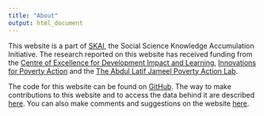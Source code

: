 ```yaml
---
title: "About"
output: html_document
---
```


This website is a part of [SKAI](https://chabefer.github.io/SKY/index.html), the Social Science Knowledge Accumulation Initiative. 
The research reported on this website has received funding from the [Centre of Excellence for Development Impact and Learning](https://cedilprogramme.org/), [Innovations for Poverty Action](https://www.poverty-action.org/) and the [The Abdul Latif Jameel Poverty Action Lab](The Abdul Latif Jameel Poverty Action Lab).

The code for this website can be found on [GitHub](https://github.com/chabefer/SKAI_Bias_Observational_Methods).
The way to make contributions to this website and to access the data behind it are described [here](https://chabefer.github.io/SKY/tutoSKY.html).
You can also make comments and suggestions on the website [here](https://github.com/chabefer/SKAI_Bias_Observational_Methods/discussions).